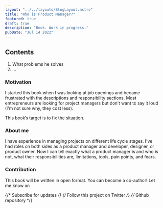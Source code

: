 ```yaml
---
layout: "../../layouts/BlogLayout.astro"
title: "Who is Product Manager?"
featured: true
draft: true
description: "Book. Work in progress."
pubDate: "Jul 14 2022"
---
```



<div class="-mx-4 rounded-md border border-stone-800 py-4 px-4  dark:bg-neutral-900 md:py-6">
  <h2 class="mb-6">Contents</h2>
  <ol class="pl-4">
    <li>What problems he solves</li>
    <li>...</li>
  </ol>
</div>

### Motivation

I started this book when I was looking at job openings and became frustrated with the descriptions and responsibility sections. Most entrepreneurs are looking for project managers but don't want to say it loud (I'm not sure why, they cost less).

This book’s target is to fix the situation.

### About me

I have experience in managing projects on different life cycle stages. I've had roles on both sides as a product manager and developer, designer, or product owner. Now I can tell exactly what a product manager is and who is not, what their responsibilities are, limitations, tools, pain points, and fears.

### Contribution

This book will be written in open format. You can become a co-author!
Let me know on <EmailText />

{/* Subscribe for updates */}
{/* Follow this project on Twitter */}
{/* Github repository */}

